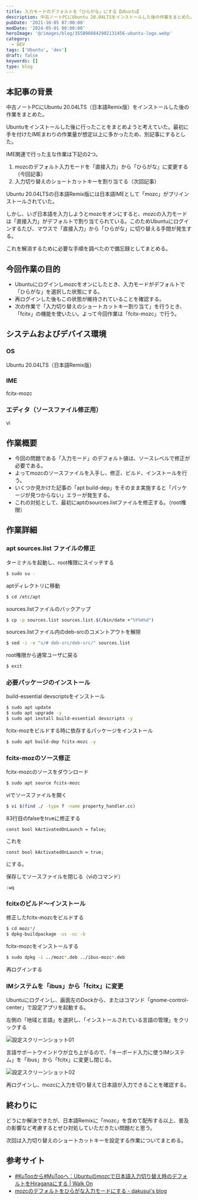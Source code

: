 ```yaml
---
title: 入力モードのデフォルトを「ひらがな」にする【Ubuntu】
description: 中古ノートPCにUbuntu 20.04LTSをインストールした後の作業をまとめた。Ubuntu 20.04LTSの日本語Remix版には日本語IMEとして「mozc」がプリインストールされていた。しかし、いざ日本語を入力しようとmozcをオンにすると、mozcの入力モードは「直接入力」がデフォルトで割り当てられている
pubDate: '2021-10-05 07:00:00'
modDate: '2024-05-01 00:00:00'
heroImage: '@/images/blog/3558960842902131456-ubuntu-logo.webp'
category:
  - DEV
tags: ['Ubuntu', 'dev']
draft: false
keywords: []
type: blog
---
```



## 本記事の背景

中古ノートPCにUbuntu 20.04LTS（日本語Remix版）をインストールした後の作業をまとめた。

<BlogCard
  title='「Ubuntu 20.04LTS」を中古ノートPC（Dell Latitude 3380）にインストールする'
  description='この記事の概要 中古のモバイルノートPCを入手し「Linux OS」の「Ubuntu」をインストールした経緯及び手順をまとめたもの。インストール対象機種 DELL LATITUDE 3380 2015年モデル (中古 25,000円) インストールするOS  Ubuntu 20.04.1 LTS（日'
  url='https://www.neputa-note.net/2021/10/blogpost01/'
  domain='www.neputa-note.net'
/>

Ubuntuをインストールした後に行ったことをまとめようと考えていた。最初に手を付けたIMEまわりの作業量が想定以上に多かったため、別記事にするとした。

IME関連で行った主な作業は下記の2つ。

1.  mozcのデフォルト入力モードを「直接入力」から「ひらがな」に変更する（今回記事）
2.  入力切り替えのショートカットキーを割り当てる（次回記事）

Ubuntu 20.04LTSの日本語Remix版には日本語IMEとして「mozc」がプリインストールされていた。

しかし、いざ日本語を入力しようとmozcをオンにすると、mozcの入力モードは「直接入力」がデフォルトで割り当てられている。このためUbuntuにログインするたび、マウスで「直接入力」から「ひらがな」に切り替える手間が発生する。

これを解消するために必要な手順を調べたので備忘録としてまとめる。

## 今回作業の目的

- Ubuntuにログインしmozcをオンにしたとき、入力モードがデフォルトで「ひらがな」を選択した状態にする。
- 再ログインした後もこの状態が維持されていることを確認する。
- 次の作業で「入力切り替えのショートカットキー割り当て」を行うとき、「fcitx」の機能を使いたい。よって今回作業は「fcitx-mozc」で行う。

## システムおよびデバイス環境

### OS

Ubuntu 20.04LTS（日本語Remix版）

### IME

fcitx-mozc

### エディタ（ソースファイル修正用）

vi

## 作業概要

- 今回の問題である「入力モード」のデフォルト値は、ソースレベルで修正が必要である。
- よってmozcのソースファイルを入手し、修正、ビルド、インストールを行う。
- いくつか見かけた記事の「apt build-dep」をそのまま実施すると「パッケージが見つからない」エラーが発生する。
- これの対処として、最初にaptのsources.listファイルを修正する。（root権限）

## 作業詳細

### apt sources.list ファイルの修正

ターミナルを起動し、root権限にスイッチする

```bash
$ sudo su -
```

aptディレクトリに移動

```bash
$ cd /etc/apt
```

sources.listファイルのバックアップ

```bash
$ cp -p sources.list sources.list.$(/bin/date +"%Y%m%d")
```

sources.listファイル内のdeb-srcのコメントアウトを解除

```bash
$ sed -i -e "s/# deb-src/deb-src/" sources.list
```

root権限から通常ユーザに戻る

```bash
$ exit
```

### 必要パッケージのインストール

build-essential devscriptsをインストール

```bash
$ sudo apt update
$ sudo apt upgrade -y
$ sudo apt install build-essential devscripts -y
```

fcitx-mozをビルドする時に依存するパッケージをインストール

```bash
$ sudo apt build-dep fcitx-mozc -y
```

### fcitx-mozのソース修正

fcitx-mozcのソースをダウンロード

```bash
$ sudo apt source fcitx-mozc
```

viでソースファイルを開く

```bash
$ vi $(find ./ -type f -name property_handler.cc)
```

83行目のfalseをtrueに修正する

```vim
const bool kActivatedOnLaunch = false;
```

これを

```vim
const bool kActivatedOnLaunch = true;
```

にする。

保存してソースファイルを閉じる（viのコマンド）

```vim
:wq
```

### fcitxのビルド～インストール

修正したfcitx-mozcをビルドする

```bash
$ cd mozc*/
$ dpkg-buildpackage -us -uc -b
```

fcitx-mozcをインストールする

```bash
$ sudo dpkg -i ../mozc*.deb ../ibus-mozc*.deb
```

再ログインする

### IMシステムを「ibus」から「fcitx」に変更

Ubuntuにログインし、画面左のDockから、またはコマンド「gnome-control-center」で設定アプリを起動する。

左側の「地域と言語」を選択し、「インストールされている言語の管理」をクリックする

![設定スクリーンショット01](@/images/blog/2451751403680150271-ibus-fcitx_switch-01.webp)

言語サポートウインドウが立ち上がるので、「キーボード入力に使うIMシステム」を「ibus」から「fcitx」に変更し閉じる。

![設定スクリーンショット02](@/images/blog/2451751403680150271-ibus-fcitx_switch-02.webp)

再ログインし、mozcに入力を切り替えて日本語が入力できることを確認する。

## 終わりに

どうにか解決できたが、日本語Remixに「mozc」を含めて配布する以上、普及の影響など考慮するとぜひ対処していただきたい問題だと思う。

次回は入力切り替えのショートカットキーを設定する作業についてまとめる。

<BlogCard
  title='Mozcの日本語入力切り換えショートカットキーを設定する（トグル無）【Ubuntu・US配列・Fcitx】'
  description='Ubuntu OSにおけるUS配列キーボードの日本語入力切り替えショートカットキーをカスタマイズする 方法をまとめています。切り替えはトグル式ではなく、IMEのオン・オフそれぞれにショートカットキーを割り当てる方法で行います。'
  url='https://www.neputa-note.net/2021/10/blogpost06/'
  domain='www.neputa-note.net'
/>

<div class='not-prose'>
  <div data-vc_mylinkbox_id='887409868'></div>
</div>

## 参考サイト

- [#KuTooから#MuTooへ：Ubuntuのmozcで日本語入力切り替え時のデフォルトをHiraganaにする | Walk On](https://dakensuk.com/2019/12/25/mozc.html)
- [mozcのデフォルトをひらがな入力モードにする - dakusui's blog](https://dakusui.hatenablog.com/entry/2017/09/24/160400)
